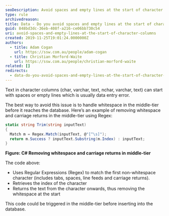 ```yaml
---
seoDescription: Avoid spaces and empty lines at the start of character columns by handling whitespace in the middle-tier before it reaches the database.
type: rule
archivedreason:
title: Data - Do you avoid spaces and empty lines at the start of character columns?
guid: 848bd3dc-36eb-408f-a216-ce06bb730c54
uri: avoid-spaces-and-empty-lines-at-the-start-of-character-columns
created: 2019-11-25T19:01:24.0000000Z
authors:
  - title: Adam Cogan
    url: https://ssw.com.au/people/adam-cogan
  - title: Christian Morford-Waite
    url: https://ssw.com.au/people/christian-morford-waite
related: []
redirects:
  - data-do-you-avoid-spaces-and-empty-lines-at-the-start-of-character-columns
---
```


Text in character columns (char, varchar, text, nchar, varchar, text) can start with spaces or empty lines which is usually data entry error.

The best way to avoid this issue is to handle whitespace in the middle-tier before it reaches the database.
Here’s an example of removing whitespace and carriage returns in the middle-tier using Regex:

```csharp
static string Trim(string inputText)
{
  Match m = Regex.Match(inputText, @"[^\s]");
  return m.Success ? inputText.Substring(m.Index) : inputText;
}
```

**Figure: C# Removing whitespace and carriage returns in middle-tier**

The code above:

* Uses Regular Expressions (Regex) to match the first non-whitespace character (includes tabs, spaces, line feeds and carriage returns).
* Retrieves the index of the character
* Returns the text from the character onwards, thus removing the whitespace at the start

This code could be triggered in the middle-tier before inserting into the database.